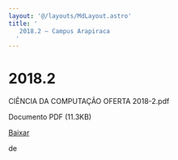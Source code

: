 ```yaml
---
layout: '@/layouts/MdLayout.astro'
title: '
   2018.2 — Campus Arapiraca
  '
---
```






2018.2
======












 CIÊNCIA DA COMPUTAÇÃO OFERTA 2018-2.pdf
   

 Documento PDF
 (11.3KB)
 

<a class="btn btn-secondary download" href="https://arapiraca.ufal.br/graduacao/ciencia-da-computacao/horarios/2018/oferta-academica-2018.2/@@download/file/CIÊNCIA DA COMPUTAÇÃO OFERTA 2018-2.pdf">
 Baixar
</a>




























 de
 


















